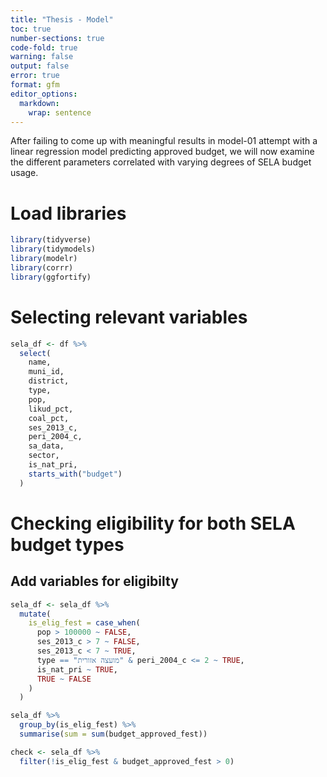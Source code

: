 ```yaml
---
title: "Thesis - Model"
toc: true
number-sections: true
code-fold: true
warning: false
output: false
error: true
format: gfm
editor_options: 
  markdown: 
    wrap: sentence
---
```

After failing to come up with meaningful results in model-01 attempt with a linear regression model predicting approved budget, we will now examine the different parameters correlated with varying degrees of SELA budget usage.

# Load libraries

```r
library(tidyverse)
library(tidymodels)
library(modelr)
library(corrr)
library(ggfortify)
```

# Selecting relevant variables
```r
sela_df <- df %>% 
  select(
    name,
    muni_id,
    district,
    type,
    pop,
    likud_pct,
    coal_pct,
    ses_2013_c,
    peri_2004_c,
    sa_data,
    sector,
    is_nat_pri,
    starts_with("budget")
  )
```

# Checking eligibility for both SELA budget types

## Add variables for eligibilty
```r
sela_df <- sela_df %>% 
  mutate(
    is_elig_fest = case_when(
      pop > 100000 ~ FALSE,
      ses_2013_c > 7 ~ FALSE,
      ses_2013_c < 7 ~ TRUE,
      type == "מועצה אזורית" & peri_2004_c <= 2 ~ TRUE,
      is_nat_pri ~ TRUE,
      TRUE ~ FALSE
    )
  )

sela_df %>% 
  group_by(is_elig_fest) %>% 
  summarise(sum = sum(budget_approved_fest))

check <- sela_df %>% 
  filter(!is_elig_fest & budget_approved_fest > 0)
```

